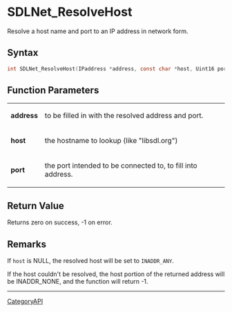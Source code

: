 = SDLNet_ResolveHost =

Resolve a host name and port to an IP address in network form.

== Syntax ==

<syntaxhighlight lang='c'>
int SDLNet_ResolveHost(IPaddress *address, const char *host, Uint16 port);
</syntaxhighlight>

== Function Parameters ==

{|
|'''address'''
|to be filled in with the resolved address and port.
|-
|'''host'''
|the hostname to lookup (like "libsdl.org")
|-
|'''port'''
|the port intended to be connected to, to fill into address.
|}

== Return Value ==

Returns zero on success, -1 on error.

== Remarks ==

If <code>host</code> is NULL, the resolved host will be set to
<code>INADDR_ANY</code>.

If the host couldn't be resolved, the host portion of the returned address
will be INADDR_NONE, and the function will return -1.

----
[[CategoryAPI]]


